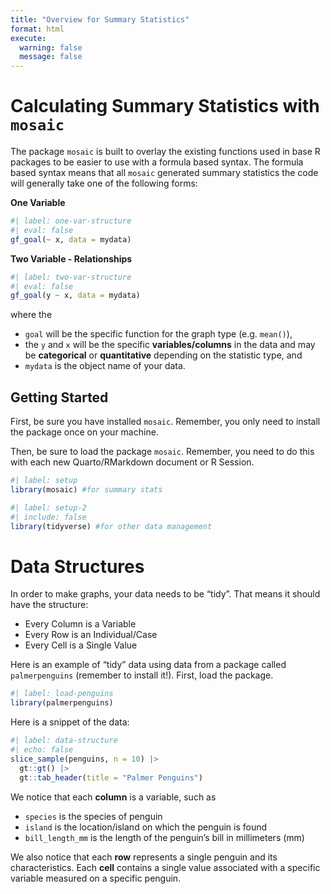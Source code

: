 ```yaml
---
title: "Overview for Summary Statistics"
format: html
execute: 
  warning: false
  message: false
---
```


# Calculating Summary Statistics with `mosaic`

The package `mosaic` is built to overlay the existing functions used in base R packages to be easier to use with a formula based syntax. The formula based syntax means that all `mosaic` generated summary statistics the code will generally take one of the following forms:

**One Variable**

```r
#| label: one-var-structure
#| eval: false
gf_goal(~ x, data = mydata)
```

**Two Variable - Relationships**

```r
#| label: two-var-structure
#| eval: false
gf_goal(y ~ x, data = mydata)
```

where the

-   `goal` will be the specific function for the graph type (e.g. `mean()`),
-   the `y` and `x` will be the specific **variables/columns** in the data and may be **categorical** or **quantitative** depending on the statistic type, and
-   `mydata` is the object name of your data.

## Getting Started

First, be sure you have installed `mosaic`. Remember, you only need to install the package once on your machine.

Then, be sure to load the package `mosaic`. Remember, you need to do this with each new Quarto/RMarkdown document or R Session.

```r
#| label: setup
library(mosaic) #for summary stats
```

```r
#| label: setup-2
#| include: false
library(tidyverse) #for other data management
```



# Data Structures

In order to make graphs, your data needs to be "tidy". That means it should have the structure:

-   Every Column is a Variable\
-   Every Row is an Individual/Case\
-   Every Cell is a Single Value

Here is an example of "tidy" data using data from a package called `palmerpenguins` (remember to install it!). First, load the package.

```r
#| label: load-penguins
library(palmerpenguins)
```

Here is a snippet of the data:

```r
#| label: data-structure 
#| echo: false
slice_sample(penguins, n = 10) |> 
  gt::gt() |> 
  gt::tab_header(title = "Palmer Penguins")
```

We notice that each **column** is a variable, such as

-   `species` is the species of penguin\
-   `island` is the location/island on which the penguin is found\
-   `bill_length_mm` is the length of the penguin's bill in millimeters (mm)

We also notice that each **row** represents a single penguin and its characteristics. Each **cell** contains a single value associated with a specific variable measured on a specific penguin.
